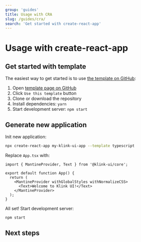 ```yaml
---
group: 'guides'
title: Usage with CRA
slug: /guides/cra/
search: 'Get started with create-react-app'
---
```



# Usage with create-react-app

## Get started with template

The easiest way to get started is to use [the template on GitHub](https://github.com/mantinedev/klink-ui-cra-template):

1. Open [template page on GitHub](https://github.com/mantinedev/klink-ui-cra-template)
2. Click `Use this template` button
3. Clone or download the repository
4. Install dependencies: `yarn`
5. Start development server: `npm start`

## Generate new application

Init new application:

```bash
npx create-react-app my-klink-ui-app --template typescript
```

<PackagesInstallation />

Replace `App.tsx` with:

```tsx
import { MantineProvider, Text } from '@klink-ui/core';

export default function App() {
  return (
    <MantineProvider withGlobalStyles withNormalizeCSS>
      <Text>Welcome to Klink UI!</Text>
    </MantineProvider>
  );
}
```

All set! Start development server:

```bash
npm start
```

## Next steps

<NextSteps />
